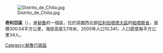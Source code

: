 [[Image:Distrito_de_Chilia.jpg|right]]

'''奇利亞區'''（{{lang-es|Distrito de Chilia}}），是[[秘魯|秘魯]]的一個區，位於該國西北部[[拉利伯塔德大區|拉利伯塔德大區]]的[[帕塔斯省|帕塔斯省]]，面積300.04平方公里，海拔高度3,118米，2005年人口10,341，人口密度每平方公里34人。

{{Peru-geo-stub}}
[[Category:秘魯行政區|Category:秘魯行政區]]